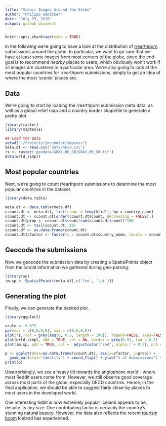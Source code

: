 ```yaml
---
title: "Scenic Images Around the Globe"
author: "Philipp Hunziker"
date: "July 23, 2018"
output: github_document
---
```


```r
knitr::opts_chunk$set(echo = TRUE)
```

In the following we're going to have a look at the distribution of [r/earthporn](http://www.reddit.com/r/earthporn) submissions around the globe. In particular, we want to go sure that we have at least some images from most corners of the globe, since the end-goal is to recommend *nearby* places to users, which obviously won't work if all images are clustered in a particular area. We're also going to look at the most popular countries for r/earthporn submissions, simply to get an idea of where the most 'scenic' places are.

## Data

We're going to start by loading the r/earthporn submission meta data, as well as a global relief map and a country border shapefile to generate a pretty plot.

```r
library(raster)
library(maptools)

## Load the data
setwd("~/Projects/incubator/impress")
meta.df <- read.csv('data/meta.csv')
rs <- raster('geodata/GRAY_HR_SR/GRAY_HR_SR.tif')
data(wrld_simpl)
```

## Most popular countries

Next, we're going to count r/earthporn submissions to determine the most popular countries in the dataset.

```r
library(data.table)

meta.dt <- data.table(meta.df)
ccount.dt <- meta.dt[, list(count = length(id)), by = country_name]
ccount.dt <- ccount.dt[order(ccount.dt$count, decreasing = FALSE),]
ccount.dt$prop <- ccount.dt$count/sum(ccount.dt$count)*100
ccount.dt <- tail(ccount.dt, 10)
ccount.df <- as.data.frame(ccount.dt)
ccount.dt$cfactor <- factor(x = ccount.dt$country_name, levels = ccount.dt$country_name)
```

## Geocode the submissions

Now we geocode the submission data by creating a SpatialPoints object from the lon/lat information we gathered during geo-parsing.

```r
library(sp)
im.sp <- SpatialPoints(meta.df[,c('lon', 'lat')])
```


## Generating the plot

Finally, we can generate the desired plot.

```r
library(ggplot2)

scale <- 0.075
par(mar = c(0,0,0,0), mai = c(0,0,0,0))
plot(rs, col = grey(seq(0, 0.5, length = 100)), legend=FALSE, axes=FALSE, box=FALSE)
plot(wrld_simpl, add = TRUE, col = NA, border = grey(0.9), lwd = 0.5)
plot(im.sp, add = TRUE, col =  adjustcolor("red", alpha.f = 0.5), pch = 16, cex = 0.8)

p <- ggplot(data=as.data.frame(ccount.dt), aes(x=cfactor, y=prop)) +
  geom_bar(stat="identity") + coord_flip() + ylab("% of Submissions") + xlab("")
print(p)
```

Unsurprisingly, we see a heavy tilt towards the anglophone world - where most Reddit users come from. However, we still observe good coverage across most parts of the globe, especially OECD countries. Hence, in the final application, we should be able to suggest fairly close-by places to most users in the developed world. 

One interesting tidbit is how extremely popular Iceland appears to be, despite its tiny size. One contributing factor is certainly the country's stunning natural beauty. However, the data also reflects the recent [tourism boom](https://www.ft.com/content/44ebbfee-025e-11e7-aa5b-6bb07f5c8e12) Iceland has experienced.
